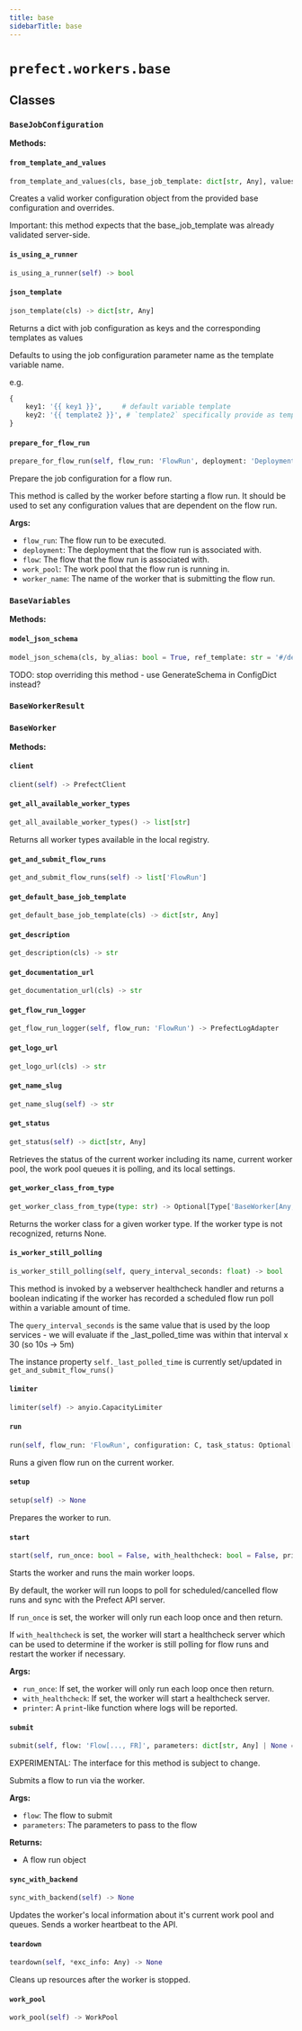 ```yaml
---
title: base
sidebarTitle: base
---
```


# `prefect.workers.base`

## Classes

### `BaseJobConfiguration` <sup><a href="https://github.com/PrefectHQ/prefect/blob/main/src/prefect/workers/base.py#L103" target="_blank"><Icon icon="github" style="width: 14px; height: 14px;" /></a></sup>

**Methods:**

#### `from_template_and_values` <sup><a href="https://github.com/PrefectHQ/prefect/blob/main/src/prefect/workers/base.py#L165" target="_blank"><Icon icon="github" style="width: 14px; height: 14px;" /></a></sup>

```python
from_template_and_values(cls, base_job_template: dict[str, Any], values: dict[str, Any], client: 'PrefectClient | None' = None)
```

Creates a valid worker configuration object from the provided base
configuration and overrides.

Important: this method expects that the base_job_template was already
validated server-side.


#### `is_using_a_runner` <sup><a href="https://github.com/PrefectHQ/prefect/blob/main/src/prefect/workers/base.py#L135" target="_blank"><Icon icon="github" style="width: 14px; height: 14px;" /></a></sup>

```python
is_using_a_runner(self) -> bool
```

#### `json_template` <sup><a href="https://github.com/PrefectHQ/prefect/blob/main/src/prefect/workers/base.py#L206" target="_blank"><Icon icon="github" style="width: 14px; height: 14px;" /></a></sup>

```python
json_template(cls) -> dict[str, Any]
```

Returns a dict with job configuration as keys and the corresponding templates as values

Defaults to using the job configuration parameter name as the template variable name.

e.g.
```python
{
    key1: '{{ key1 }}',     # default variable template
    key2: '{{ template2 }}', # `template2` specifically provide as template
}
```


#### `prepare_for_flow_run` <sup><a href="https://github.com/PrefectHQ/prefect/blob/main/src/prefect/workers/base.py#L230" target="_blank"><Icon icon="github" style="width: 14px; height: 14px;" /></a></sup>

```python
prepare_for_flow_run(self, flow_run: 'FlowRun', deployment: 'DeploymentResponse | None' = None, flow: 'APIFlow | None' = None, work_pool: 'WorkPool | None' = None, worker_name: str | None = None) -> None
```

Prepare the job configuration for a flow run.

This method is called by the worker before starting a flow run. It
should be used to set any configuration values that are dependent on
the flow run.

**Args:**
- `flow_run`: The flow run to be executed.
- `deployment`: The deployment that the flow run is associated with.
- `flow`: The flow that the flow run is associated with.
- `work_pool`: The work pool that the flow run is running in.
- `worker_name`: The name of the worker that is submitting the flow run.


### `BaseVariables` <sup><a href="https://github.com/PrefectHQ/prefect/blob/main/src/prefect/workers/base.py#L373" target="_blank"><Icon icon="github" style="width: 14px; height: 14px;" /></a></sup>

**Methods:**

#### `model_json_schema` <sup><a href="https://github.com/PrefectHQ/prefect/blob/main/src/prefect/workers/base.py#L397" target="_blank"><Icon icon="github" style="width: 14px; height: 14px;" /></a></sup>

```python
model_json_schema(cls, by_alias: bool = True, ref_template: str = '#/definitions/{model}', schema_generator: Type[GenerateJsonSchema] = GenerateJsonSchema, mode: Literal['validation', 'serialization'] = 'validation') -> dict[str, Any]
```

TODO\: stop overriding this method - use GenerateSchema in ConfigDict instead?


### `BaseWorkerResult` <sup><a href="https://github.com/PrefectHQ/prefect/blob/main/src/prefect/workers/base.py#L424" target="_blank"><Icon icon="github" style="width: 14px; height: 14px;" /></a></sup>

### `BaseWorker` <sup><a href="https://github.com/PrefectHQ/prefect/blob/main/src/prefect/workers/base.py#L439" target="_blank"><Icon icon="github" style="width: 14px; height: 14px;" /></a></sup>

**Methods:**

#### `client` <sup><a href="https://github.com/PrefectHQ/prefect/blob/main/src/prefect/workers/base.py#L515" target="_blank"><Icon icon="github" style="width: 14px; height: 14px;" /></a></sup>

```python
client(self) -> PrefectClient
```

#### `get_all_available_worker_types` <sup><a href="https://github.com/PrefectHQ/prefect/blob/main/src/prefect/workers/base.py#L582" target="_blank"><Icon icon="github" style="width: 14px; height: 14px;" /></a></sup>

```python
get_all_available_worker_types() -> list[str]
```

Returns all worker types available in the local registry.


#### `get_and_submit_flow_runs` <sup><a href="https://github.com/PrefectHQ/prefect/blob/main/src/prefect/workers/base.py#L970" target="_blank"><Icon icon="github" style="width: 14px; height: 14px;" /></a></sup>

```python
get_and_submit_flow_runs(self) -> list['FlowRun']
```

#### `get_default_base_job_template` <sup><a href="https://github.com/PrefectHQ/prefect/blob/main/src/prefect/workers/base.py#L551" target="_blank"><Icon icon="github" style="width: 14px; height: 14px;" /></a></sup>

```python
get_default_base_job_template(cls) -> dict[str, Any]
```

#### `get_description` <sup><a href="https://github.com/PrefectHQ/prefect/blob/main/src/prefect/workers/base.py#L547" target="_blank"><Icon icon="github" style="width: 14px; height: 14px;" /></a></sup>

```python
get_description(cls) -> str
```

#### `get_documentation_url` <sup><a href="https://github.com/PrefectHQ/prefect/blob/main/src/prefect/workers/base.py#L539" target="_blank"><Icon icon="github" style="width: 14px; height: 14px;" /></a></sup>

```python
get_documentation_url(cls) -> str
```

#### `get_flow_run_logger` <sup><a href="https://github.com/PrefectHQ/prefect/blob/main/src/prefect/workers/base.py#L595" target="_blank"><Icon icon="github" style="width: 14px; height: 14px;" /></a></sup>

```python
get_flow_run_logger(self, flow_run: 'FlowRun') -> PrefectLogAdapter
```

#### `get_logo_url` <sup><a href="https://github.com/PrefectHQ/prefect/blob/main/src/prefect/workers/base.py#L543" target="_blank"><Icon icon="github" style="width: 14px; height: 14px;" /></a></sup>

```python
get_logo_url(cls) -> str
```

#### `get_name_slug` <sup><a href="https://github.com/PrefectHQ/prefect/blob/main/src/prefect/workers/base.py#L592" target="_blank"><Icon icon="github" style="width: 14px; height: 14px;" /></a></sup>

```python
get_name_slug(self) -> str
```

#### `get_status` <sup><a href="https://github.com/PrefectHQ/prefect/blob/main/src/prefect/workers/base.py#L1332" target="_blank"><Icon icon="github" style="width: 14px; height: 14px;" /></a></sup>

```python
get_status(self) -> dict[str, Any]
```

Retrieves the status of the current worker including its name, current worker
pool, the work pool queues it is polling, and its local settings.


#### `get_worker_class_from_type` <sup><a href="https://github.com/PrefectHQ/prefect/blob/main/src/prefect/workers/base.py#L569" target="_blank"><Icon icon="github" style="width: 14px; height: 14px;" /></a></sup>

```python
get_worker_class_from_type(type: str) -> Optional[Type['BaseWorker[Any, Any, Any]']]
```

Returns the worker class for a given worker type. If the worker type
is not recognized, returns None.


#### `is_worker_still_polling` <sup><a href="https://github.com/PrefectHQ/prefect/blob/main/src/prefect/workers/base.py#L941" target="_blank"><Icon icon="github" style="width: 14px; height: 14px;" /></a></sup>

```python
is_worker_still_polling(self, query_interval_seconds: float) -> bool
```

This method is invoked by a webserver healthcheck handler
and returns a boolean indicating if the worker has recorded a
scheduled flow run poll within a variable amount of time.

The `query_interval_seconds` is the same value that is used by
the loop services - we will evaluate if the _last_polled_time
was within that interval x 30 (so 10s -> 5m)

The instance property `self._last_polled_time`
is currently set/updated in `get_and_submit_flow_runs()`


#### `limiter` <sup><a href="https://github.com/PrefectHQ/prefect/blob/main/src/prefect/workers/base.py#L531" target="_blank"><Icon icon="github" style="width: 14px; height: 14px;" /></a></sup>

```python
limiter(self) -> anyio.CapacityLimiter
```

#### `run` <sup><a href="https://github.com/PrefectHQ/prefect/blob/main/src/prefect/workers/base.py#L694" target="_blank"><Icon icon="github" style="width: 14px; height: 14px;" /></a></sup>

```python
run(self, flow_run: 'FlowRun', configuration: C, task_status: Optional[anyio.abc.TaskStatus[int]] = None) -> R
```

Runs a given flow run on the current worker.


#### `setup` <sup><a href="https://github.com/PrefectHQ/prefect/blob/main/src/prefect/workers/base.py#L903" target="_blank"><Icon icon="github" style="width: 14px; height: 14px;" /></a></sup>

```python
setup(self) -> None
```

Prepares the worker to run.


#### `start` <sup><a href="https://github.com/PrefectHQ/prefect/blob/main/src/prefect/workers/base.py#L611" target="_blank"><Icon icon="github" style="width: 14px; height: 14px;" /></a></sup>

```python
start(self, run_once: bool = False, with_healthcheck: bool = False, printer: Callable[..., None] = print) -> None
```

Starts the worker and runs the main worker loops.

By default, the worker will run loops to poll for scheduled/cancelled flow
runs and sync with the Prefect API server.

If `run_once` is set, the worker will only run each loop once and then return.

If `with_healthcheck` is set, the worker will start a healthcheck server which
can be used to determine if the worker is still polling for flow runs and restart
the worker if necessary.

**Args:**
- `run_once`: If set, the worker will only run each loop once then return.
- `with_healthcheck`: If set, the worker will start a healthcheck server.
- `printer`: A `print`-like function where logs will be reported.


#### `submit` <sup><a href="https://github.com/PrefectHQ/prefect/blob/main/src/prefect/workers/base.py#L726" target="_blank"><Icon icon="github" style="width: 14px; height: 14px;" /></a></sup>

```python
submit(self, flow: 'Flow[..., FR]', parameters: dict[str, Any] | None = None, job_variables: dict[str, Any] | None = None) -> 'PrefectFlowRunFuture[FR]'
```

EXPERIMENTAL: The interface for this method is subject to change.

Submits a flow to run via the worker.

**Args:**
- `flow`: The flow to submit
- `parameters`: The parameters to pass to the flow

**Returns:**
- A flow run object


#### `sync_with_backend` <sup><a href="https://github.com/PrefectHQ/prefect/blob/main/src/prefect/workers/base.py#L1092" target="_blank"><Icon icon="github" style="width: 14px; height: 14px;" /></a></sup>

```python
sync_with_backend(self) -> None
```

Updates the worker's local information about it's current work pool and
queues. Sends a worker heartbeat to the API.


#### `teardown` <sup><a href="https://github.com/PrefectHQ/prefect/blob/main/src/prefect/workers/base.py#L923" target="_blank"><Icon icon="github" style="width: 14px; height: 14px;" /></a></sup>

```python
teardown(self, *exc_info: Any) -> None
```

Cleans up resources after the worker is stopped.


#### `work_pool` <sup><a href="https://github.com/PrefectHQ/prefect/blob/main/src/prefect/workers/base.py#L523" target="_blank"><Icon icon="github" style="width: 14px; height: 14px;" /></a></sup>

```python
work_pool(self) -> WorkPool
```

